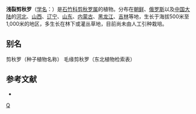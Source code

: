 {{Speciesbox 
| genus = Lychnis
| species = cognata
| image = Lychnis cognata.jpg
| authority = Maxim.
}}

'''浅裂剪秋罗'''（[[学名|学名]]：{{lang|la|''Lychnis cognata''}}）是[[石竹科|石竹科]][[剪秋罗属|剪秋罗属]]的植物。分布在[[朝鲜|朝鲜]]、[[俄罗斯|俄罗斯]]以及[[中国大陆|中国大陆]]的[[河北|河北]]、[[山西|山西]]、[[辽宁|辽宁]]、[[山东|山东]]、[[内蒙古|内蒙古]]、[[黑龙江|黑龙江]]、[[吉林|吉林]]等地，生长于海拔500米至1,000米的地区，多生长在林下或灌丛草地，目前尚未由人工引种栽培。

== 别名 ==
剪秋罗（种子植物名称） 毛缘剪秋罗（东北植物检索表）

== 参考文献 ==
<div class="references-small">
* {{cite web| url =http://www.bioinfo.cn/db05/KmzwSpecies.php?action=view&id=2993| title =浅裂剪秋罗| work =《中国高等植物数据库全库》| publisher =中国科学院微生物研究所| author =昆明植物研究所| accessdate =2009-02-23| deadurl =yes| archiveurl =https://web.archive.org/web/20160305053601/http://www.bioinfo.cn/db05/KmzwSpecies.php?action=view&id=2993| archivedate =2016-03-05}}
</div>
{{Taxonbar|from=Q30142138}}

[[Category:剪秋罗属|Q]]


{{植物小作品}}